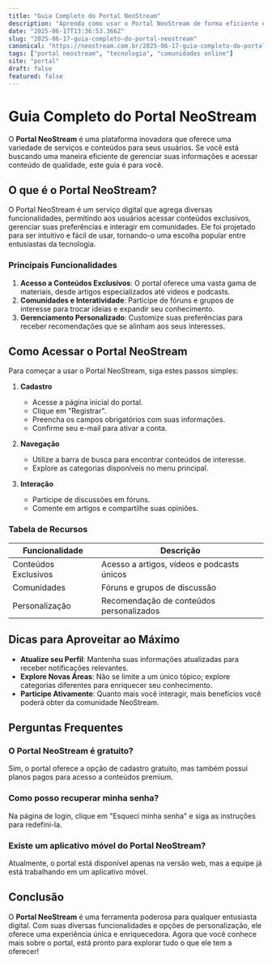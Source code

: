 ```yaml
---
title: "Guia Completo do Portal NeoStream"
description: "Aprenda como usar o Portal NeoStream de forma eficiente e descubra todas as suas funcionalidades."
date: "2025-06-17T13:36:53.366Z"
slug: "2025-06-17-guia-completo-do-portal-neostream"
canonical: "https://neostream.com.br/2025-06-17-guia-completo-do-portal-neostream"
tags: ["portal neostream", "tecnologia", "comunidades online"]
site: "portal"
draft: false
featured: false
---
```


# Guia Completo do Portal NeoStream

O **Portal NeoStream** é uma plataforma inovadora que oferece uma variedade de serviços e conteúdos para seus usuários. Se você está buscando uma maneira eficiente de gerenciar suas informações e acessar conteúdo de qualidade, este guia é para você.

## O que é o Portal NeoStream?

O Portal NeoStream é um serviço digital que agrega diversas funcionalidades, permitindo aos usuários acessar conteúdos exclusivos, gerenciar suas preferências e interagir em comunidades. Ele foi projetado para ser intuitivo e fácil de usar, tornando-o uma escolha popular entre entusiastas da tecnologia.

### Principais Funcionalidades

1. **Acesso a Conteúdos Exclusivos**: O portal oferece uma vasta gama de materiais, desde artigos especializados até vídeos e podcasts.
2. **Comunidades e Interatividade**: Participe de fóruns e grupos de interesse para trocar ideias e expandir seu conhecimento.
3. **Gerenciamento Personalizado**: Customize suas preferências para receber recomendações que se alinham aos seus interesses.

## Como Acessar o Portal NeoStream

Para começar a usar o Portal NeoStream, siga estes passos simples:

1. **Cadastro**
   - Acesse a página inicial do portal.
   - Clique em "Registrar".
   - Preencha os campos obrigatórios com suas informações.
   - Confirme seu e-mail para ativar a conta.

2. **Navegação**
   - Utilize a barra de busca para encontrar conteúdos de interesse.
   - Explore as categorias disponíveis no menu principal.

3. **Interação**
   - Participe de discussões em fóruns.
   - Comente em artigos e compartilhe suas opiniões.

### Tabela de Recursos

| Funcionalidade         | Descrição                                    |
|------------------------|----------------------------------------------|
| Conteúdos Exclusivos   | Acesso a artigos, vídeos e podcasts únicos   |
| Comunidades            | Fóruns e grupos de discussão                 |
| Personalização         | Recomendação de conteúdos personalizados     |

## Dicas para Aproveitar ao Máximo

- **Atualize seu Perfil**: Mantenha suas informações atualizadas para receber notificações relevantes.
- **Explore Novas Áreas**: Não se limite a um único tópico; explore categorias diferentes para enriquecer seu conhecimento.
- **Participe Ativamente**: Quanto mais você interagir, mais benefícios você poderá obter da comunidade NeoStream.

## Perguntas Frequentes

### O Portal NeoStream é gratuito?

Sim, o portal oferece a opção de cadastro gratuito, mas também possui planos pagos para acesso a conteúdos premium.

### Como posso recuperar minha senha?

Na página de login, clique em "Esqueci minha senha" e siga as instruções para redefini-la.

### Existe um aplicativo móvel do Portal NeoStream?

Atualmente, o portal está disponível apenas na versão web, mas a equipe já está trabalhando em um aplicativo móvel.

## Conclusão

O **Portal NeoStream** é uma ferramenta poderosa para qualquer entusiasta digital. Com suas diversas funcionalidades e opções de personalização, ele oferece uma experiência única e enriquecedora. Agora que você conhece mais sobre o portal, está pronto para explorar tudo o que ele tem a oferecer!